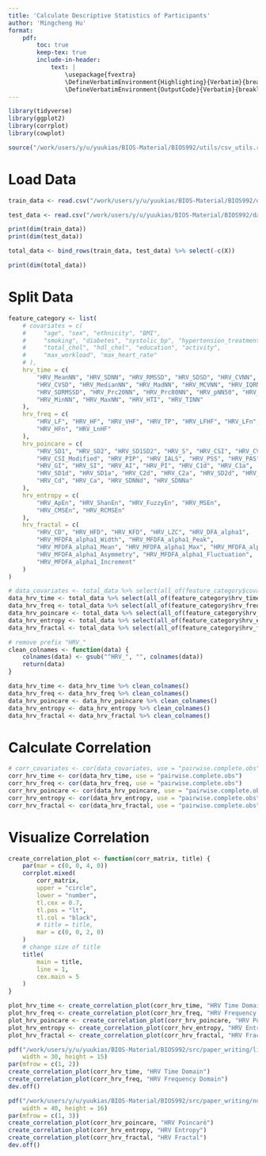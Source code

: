 ```yaml
---
title: 'Calculate Descriptive Statistics of Participants'
author: 'Mingcheng Hu'
format: 
    pdf:
        toc: true
        keep-tex: true
        include-in-header: 
            text: |
                \usepackage{fvextra}
                \DefineVerbatimEnvironment{Highlighting}{Verbatim}{breaklines,commandchars=\\\{\}}
                \DefineVerbatimEnvironment{OutputCode}{Verbatim}{breaklines,commandchars=\\\{\}}
---
```


```r
library(tidyverse)
library(ggplot2)
library(corrplot)
library(cowplot)

source("/work/users/y/u/yuukias/BIOS-Material/BIOS992/utils/csv_utils.r")
```

# Load Data

```r
train_data <- read.csv("/work/users/y/u/yuukias/BIOS-Material/BIOS992/data/train_data_unimputed.csv")

test_data <- read.csv("/work/users/y/u/yuukias/BIOS-Material/BIOS992/data/test_data_unimputed.csv")

print(dim(train_data))
print(dim(test_data))
```

```r
total_data <- bind_rows(train_data, test_data) %>% select(-c(X))

print(dim(total_data))
```

# Split Data

```r
feature_category <- list(
    # covariates = c(
    #     "age", "sex", "ethnicity", "BMI",
    #     "smoking", "diabetes", "systolic_bp", "hypertension_treatment",
    #     "total_chol", "hdl_chol", "education", "activity",
    #     "max_workload", "max_heart_rate"
    # ),
    hrv_time = c(
        "HRV_MeanNN", "HRV_SDNN", "HRV_RMSSD", "HRV_SDSD", "HRV_CVNN",
        "HRV_CVSD", "HRV_MedianNN", "HRV_MadNN", "HRV_MCVNN", "HRV_IQRNN",
        "HRV_SDRMSSD", "HRV_Prc20NN", "HRV_Prc80NN", "HRV_pNN50", "HRV_pNN20",
        "HRV_MinNN", "HRV_MaxNN", "HRV_HTI", "HRV_TINN"
    ),
    hrv_freq = c(
        "HRV_LF", "HRV_HF", "HRV_VHF", "HRV_TP", "HRV_LFHF", "HRV_LFn",
        "HRV_HFn", "HRV_LnHF"
    ),
    hrv_poincare = c(
        "HRV_SD1", "HRV_SD2", "HRV_SD1SD2", "HRV_S", "HRV_CSI", "HRV_CVI",
        "HRV_CSI_Modified", "HRV_PIP", "HRV_IALS", "HRV_PSS", "HRV_PAS",
        "HRV_GI", "HRV_SI", "HRV_AI", "HRV_PI", "HRV_C1d", "HRV_C1a",
        "HRV_SD1d", "HRV_SD1a", "HRV_C2d", "HRV_C2a", "HRV_SD2d", "HRV_SD2a",
        "HRV_Cd", "HRV_Ca", "HRV_SDNNd", "HRV_SDNNa"
    ),
    hrv_entropy = c(
        "HRV_ApEn", "HRV_ShanEn", "HRV_FuzzyEn", "HRV_MSEn",
        "HRV_CMSEn", "HRV_RCMSEn"
    ),
    hrv_fractal = c(
        "HRV_CD", "HRV_HFD", "HRV_KFD", "HRV_LZC", "HRV_DFA_alpha1",
        "HRV_MFDFA_alpha1_Width", "HRV_MFDFA_alpha1_Peak",
        "HRV_MFDFA_alpha1_Mean", "HRV_MFDFA_alpha1_Max", "HRV_MFDFA_alpha1_Delta",
        "HRV_MFDFA_alpha1_Asymmetry", "HRV_MFDFA_alpha1_Fluctuation",
        "HRV_MFDFA_alpha1_Increment"
    )
)
```

```r
# data_covariates <- total_data %>% select(all_of(feature_category$covariates))
data_hrv_time <- total_data %>% select(all_of(feature_category$hrv_time))
data_hrv_freq <- total_data %>% select(all_of(feature_category$hrv_freq))
data_hrv_poincare <- total_data %>% select(all_of(feature_category$hrv_poincare))
data_hrv_entropy <- total_data %>% select(all_of(feature_category$hrv_entropy))
data_hrv_fractal <- total_data %>% select(all_of(feature_category$hrv_fractal))
```

```r
# remove prefix "HRV_"
clean_colnames <- function(data) {
    colnames(data) <- gsub("^HRV_", "", colnames(data))
    return(data)
}

data_hrv_time <- data_hrv_time %>% clean_colnames()
data_hrv_freq <- data_hrv_freq %>% clean_colnames()
data_hrv_poincare <- data_hrv_poincare %>% clean_colnames()
data_hrv_entropy <- data_hrv_entropy %>% clean_colnames()
data_hrv_fractal <- data_hrv_fractal %>% clean_colnames()
```

# Calculate Correlation

```r
# corr_covariates <- cor(data_covariates, use = "pairwise.complete.obs")
corr_hrv_time <- cor(data_hrv_time, use = "pairwise.complete.obs")
corr_hrv_freq <- cor(data_hrv_freq, use = "pairwise.complete.obs")
corr_hrv_poincare <- cor(data_hrv_poincare, use = "pairwise.complete.obs")
corr_hrv_entropy <- cor(data_hrv_entropy, use = "pairwise.complete.obs")
corr_hrv_fractal <- cor(data_hrv_fractal, use = "pairwise.complete.obs")
```

# Visualize Correlation

```r
create_correlation_plot <- function(corr_matrix, title) {
    par(mar = c(0, 0, 4, 0))
    corrplot.mixed(
        corr_matrix,
        upper = "circle",
        lower = "number",
        tl.cex = 0.7,
        tl.pos = "lt",
        tl.col = "black",
        # title = title,
        mar = c(0, 0, 2, 0)
    )
    # change size of title
    title(
        main = title,
        line = 1,
        cex.main = 5
    )
}
```

```r
plot_hrv_time <- create_correlation_plot(corr_hrv_time, "HRV Time Domain")
plot_hrv_freq <- create_correlation_plot(corr_hrv_freq, "HRV Frequency Domain")
plot_hrv_poincare <- create_correlation_plot(corr_hrv_poincare, "HRV Poincaré")
plot_hrv_entropy <- create_correlation_plot(corr_hrv_entropy, "HRV Entropy")
plot_hrv_fractal <- create_correlation_plot(corr_hrv_fractal, "HRV Fractal")
```


```r
pdf("/work/users/y/u/yuukias/BIOS-Material/BIOS992/src/paper_writing/linear_correlation_plot.pdf", 
    width = 30, height = 15)
par(mfrow = c(1, 2))
create_correlation_plot(corr_hrv_time, "HRV Time Domain")
create_correlation_plot(corr_hrv_freq, "HRV Frequency Domain")
dev.off()
```

```r
pdf("/work/users/y/u/yuukias/BIOS-Material/BIOS992/src/paper_writing/nonlinear_correlation_plot.pdf", 
    width = 40, height = 16)
par(mfrow = c(1, 3))
create_correlation_plot(corr_hrv_poincare, "HRV Poincaré")
create_correlation_plot(corr_hrv_entropy, "HRV Entropy")
create_correlation_plot(corr_hrv_fractal, "HRV Fractal")
dev.off()
```